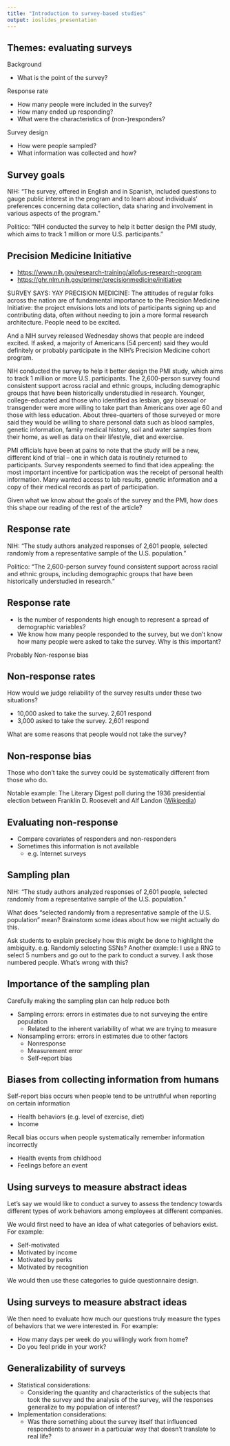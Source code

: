 ```yaml
---
title: "Introduction to survey-based studies"
output: ioslides_presentation
---
```


## Themes: evaluating surveys

Background

- What is the point of the survey?

Response rate

- How many people were included in the survey?
- How many ended up responding?
- What were the characteristics of (non-)responders?

Survey design

- How were people sampled?
- What information was collected and how?

## Survey goals

NIH: "The survey, offered in English and in Spanish, included questions to gauge public interest in the program and to learn about individuals' preferences concerning data collection, data sharing and involvement in various aspects of the program."

Politico: "NIH conducted the survey to help it better design the PMI study, which aims to track 1 million or more U.S. participants."

## Precision Medicine Initiative

- [https://www.nih.gov/research-training/allofus-research-program](https://www.nih.gov/research-training/allofus-research-program)
- [https://ghr.nlm.nih.gov/primer/precisionmedicine/initiative](https://ghr.nlm.nih.gov/primer/precisionmedicine/initiative)

SURVEY SAYS: YAY PRECISION MEDICINE: The attitudes of regular folks across the nation are of fundamental importance to the Precision Medicine Initiative: the project envisions lots and lots of participants signing up and contributing data, often without needing to join a more formal research architecture. People need to be excited.

And a NIH survey released Wednesday shows that people are indeed excited. If asked, a majority of Americans (54 percent) said they would definitely or probably participate in the NIH’s Precision Medicine cohort program.

NIH conducted the survey to help it better design the PMI study, which aims to track 1 million or more U.S. participants. The 2,600-person survey found consistent support across racial and ethnic groups, including demographic groups that have been historically understudied in research. Younger, college-educated and those who identified as lesbian, gay bisexual or transgender were more willing to take part than Americans over age 60 and those with less education. About three-quarters of those surveyed or more said they would be willing to share personal data such as blood samples, genetic information, family medical history, soil and water samples from their home, as well as data on their lifestyle, diet and exercise.

PMI officials have been at pains to note that the study will be a new, different kind of trial – one in which data is routinely returned to participants. Survey respondents seemed to find that idea appealing: the most important incentive for participation was the receipt of personal health information. Many wanted access to lab results, genetic information and a copy of their medical records as part of participation.

<div class="notes">
Given what we know about the goals of the survey and the PMI, how does this shape our reading of the rest of the article?
</div>

## Response rate

NIH: "The study authors analyzed responses of 2,601 people, selected randomly from a representative sample of the U.S. population."

Politico: "The 2,600-person survey found consistent support across racial and ethnic groups, including demographic groups that have been historically understudied in research."

## Response rate

- Is the number of respondents high enough to represent a spread of demographic variables?
- We know how many people responded to the survey, but we don't know how many people were asked to take the survey. Why is this important?

<div class="notes">
Probably
Non-response bias
</div>

## Non-response rates

How would we judge reliability of the survey results under these two situations?

- 10,000 asked to take the survey. 2,601 respond
- 3,000 asked to take the survey. 2,601 respond

What are some reasons that people would not take the survey?

## Non-response bias

Those who don't take the survey could be systematically different from those who do.

Notable example: The Literary Digest poll during the 1936 presidential election between Franklin D. Roosevelt and Alf Landon ([Wikipedia](https://en.wikipedia.org/wiki/United_States_presidential_election,_1936#Pre-election_polling))

## Evaluating non-response

- Compare covariates of responders and non-responders
- Sometimes this information is not available
    - e.g. Internet surveys

## Sampling plan

NIH: "The study authors analyzed responses of 2,601 people, selected randomly from a representative sample of the U.S. population."

What does "selected randomly from a representative sample of the U.S. population" mean? Brainstorm some ideas about how we might actually do this.

<div class="notes">
Ask students to explain precisely how this might be done to highlight the ambiguity. e.g. Randomly selecting SSNs?
Another example: I use a RNG to select 5 numbers and go out to the park to conduct a survey. I ask those numbered people. What's wrong with this?
</div>

## Importance of the sampling plan

Carefully making the sampling plan can help reduce both

- Sampling errors: errors in estimates due to not surveying the entire population
    - Related to the inherent variability of what we are trying to measure
- Nonsampling errors: errors in estimates due to other factors
    - Nonresponse
    - Measurement error
    - Self-report bias

## Biases from collecting information from humans

Self-report bias occurs when people tend to be untruthful when reporting on certain information

- Health behaviors (e.g. level of exercise, diet)
- Income

Recall bias occurs when people systematically remember information incorrectly

- Health events from childhood
- Feelings before an event

## Using surveys to measure abstract ideas

Let's say we would like to conduct a survey to assess the tendency towards different types of work behaviors among employees at different companies.

We would first need to have an idea of what categories of behaviors exist. For example:

- Self-motivated
- Motivated by income
- Motivated by perks
- Motivated by recognition

We would then use these categories to guide questionnaire design.

## Using surveys to measure abstract ideas

We then need to evaluate how much our questions truly measure the types of behaviors that we were interested in. For example:

- How many days per week do you willingly work from home?
- Do you feel pride in your work?

## Generalizability of surveys

- Statistical considerations:
    - Considering the quantity and characteristics of the subjects that took the survey and the analysis of the survey, will the responses generalize to my population of interest?
- Implementation considerations:
    - Was there something about the survey itself that influenced respondents to answer in a particular way that doesn't translate to real life?
